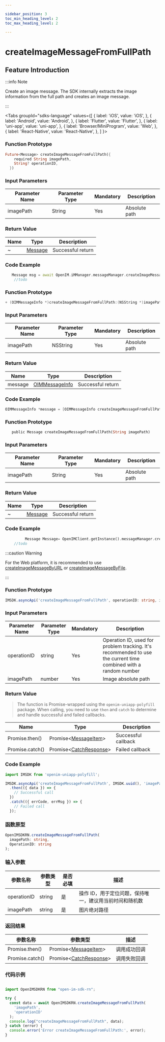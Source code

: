 ```yaml
---

sidebar_position: 3
toc_min_heading_level: 2
toc_max_heading_level: 2

---
```


# createImageMessageFromFullPath

## Feature Introduction

:::info Note

Create an image message. The SDK internally extracts the image information from the full path and creates an image message.

:::

<Tabs
groupId="sdks-language"
values={[
{ label: 'iOS', value: 'iOS', },
{ label: 'Android', value: 'Android', },
{ label: 'Flutter', value: 'Flutter', },
{ label: 'uni-app', value: 'uni-app', },
{ label: 'Browser/MiniProgram', value: 'Web', },
{ label: 'React-Native', value: 'React-Native', },
]
}>

<TabItem value="Flutter">

### Function Prototype

```dart showLineNumbers
Future<Message> createImageMessageFromFullPath({
    required String imagePath,
    String? operationID,
  })
```

### Input Parameters

| Parameter Name | Parameter Type | Mandatory | Description |
| -------------- | -------------- | --------- | ----------- |
| imagePath      | String         | Yes       | Absolute path |

### Return Value

| Name | Type                                                  | Description |
| ---- | ----------------------------------------------------- | ----------- |
| ~    | [Message](/class/message/messageInfo.mdx) | Successful return |

### Code Example

```dart showLineNumbers
   Message msg = await OpenIM.iMManager.messageManager.createImageMessageFromFullPath(imagePath: imagePath);
    //todo
```

</TabItem>

<TabItem value="iOS">

### Function Prototype

```swift showLineNumbers
+ (OIMMessageInfo *)createImageMessageFromFullPath:(NSString *)imagePath;
```

### Input Parameters

| Parameter Name | Parameter Type | Mandatory | Description |
| -------------- | -------------- | --------- | ----------- |
| imagePath      | NSString      | Yes       | Absolute path |

### Return Value

| Name    | Type                                                      | Description |
| ------- | --------------------------------------------------------- | ----------- |
| message | [OIMMessageInfo](/class/message/messageInfo.mdx) | Successful return |

### Code Example

```swift showLineNumbers
OIMMessageInfo *message = [OIMMessageInfo createImageMessageFromFullPath:@""];
```

</TabItem>

<TabItem value="Android">

### Function Prototype

```dart showLineNumbers
   public Message createImageMessageFromFullPath(String imagePath)
```

### Input Parameters

| Parameter Name | Parameter Type | Mandatory | Description |
| -------------- | -------------- | --------- | ----------- |
| imagePath      | String         | Yes       | Absolute path |

### Return Value

| Name | Type                                                  | Description |
| ---- | ----------------------------------------------------- | ----------- |
| ~    | [Message](/class/message/messageInfo.mdx) | Successful return |

### Code Example

```dart showLineNumbers
         Message Message= OpenIMClient.getInstance().messageManager.createImageMessageFromFullPath(imagePath);
    //todo
```

</TabItem>

<TabItem value="Web">

:::caution Warning

For the Web platform, it is recommended to use [createImageMessageByURL](/api/message/createImageMessageByURL.mdx) or [createImageMessageByFile](/api/message/createImageMessageByFile.mdx).

:::

</TabItem>

<TabItem value="uni-app">

### Function Prototype

```ts showLineNumbers
IMSDK.asyncApi('createImageMessageFromFullPath', operationID: string, imagePath: string): Promise<MessageItem>
```

### Input Parameters

| Parameter Name | Parameter Type | Mandatory | Description                                             |
| -------------- | -------------- | --------- | ------------------------------------------------------- |
| operationID    | string         | Yes       | Operation ID, used for problem tracking. It's recommended to use the current time combined with a random number |
| imagePath      | number         | Yes       | Image absolute path                                     |

### Return Value

> The function is Promise-wrapped using the `openim-uniapp-polyfill` package. When calling, you need to use `then` and `catch` to determine and handle successful and failed callbacks.

| Name            | Type                                                      | Description     |
| --------------- | --------------------------------------------------------- | --------------- |
| Promise.then()  | Promise<[MessageItem](/class/message/messageInfo.mdx)\> | Successful callback |
| Promise.catch() | Promise<[CatchResponse](/class/response.mdx)\>          | Failed callback     |

### Code Example

```js showLineNumbers
import IMSDK from 'openim-uniapp-polyfill';

IMSDK.asyncApi('createImageMessageFromFullPath', IMSDK.uuid(), 'imagePath')
  .then(({ data }) => {
    // Successful call
  })
  .catch(({ errCode, errMsg }) => {
    // Failed call
  });
```

</TabItem>
<TabItem value="React-Native">

### 函数原型

```ts showLineNumbers
OpenIMSDKRN.createImageMessageFromFullPath(
  imagePath: string,
  OperationID: string
);

```

### 输入参数

| 参数名称    | 参数类型 | 是否必填 | 描述                                                    |
| ----------- | -------- | -------- | ------------------------------------------------------- |
| operationID | string   | 是       | 操作 ID，用于定位问题，保持唯一，建议用当前时间和随机数 |
| imagePath   | string   | 是       | 图片绝对路径                                            |

### 返回结果

| 参数名称        | 参数类型                                                         | 描述         |
| --------------- | ---------------------------------------------------------------- | ------------ |
| Promise.then()  | Promise<[MessageItem](docs/sdks/class/message/messageInfo.mdx)\> | 调用成功回调 |
| Promise.catch() | Promise<[CatchResponse](docs/sdks/class/response.mdx)\>          | 调用失败回调 |

### 代码示例

```js showLineNumbers

import OpenIMSDKRN from "open-im-sdk-rn";

try {
  const data = await OpenIMSDKRN.createImageMessageFromFullPath(
    'imagePath',
    'operationID'
  );
  console.log("createImageMessageFromFullPath", data);
} catch (error) {
  console.error('Error createImageMessageFromFullPath:', error);
}
```

</TabItem>
</Tabs>